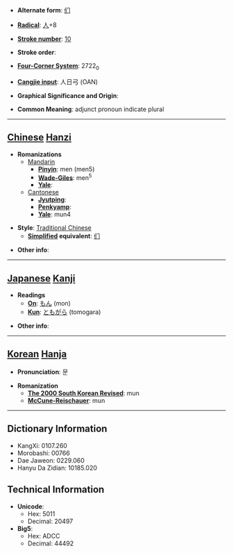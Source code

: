 * '''Alternate form''': [[们]]

* '''[[Wiktionary:Chinese radical index| Radical]]''': [[Wiktionary:Chinese radical index 人|人]]+8

* '''[[Wiktionary:Chinese total strokes index|Stroke number]]''': [[Wiktionary:Chinese total strokes index 10|10]]

* '''Stroke order''': 

* '''[[Wiktionary:Chinese four corner index|Four-Corner System]]''': 2722<sub>0</sub>

* '''[[Wiktionary:Chinese Cangjie index|Cangjie input]]''': 人日弓 (OAN)

* '''Graphical Significance and Origin''': 

* '''Common Meaning''': adjunct pronoun indicate plural

----

== [[Chinese]] [[Hanzi]] ==

* '''Romanizations'''
** [[Mandarin]]
*** '''[[Pinyin]]''': men (men5)
*** '''[[Wade-Giles]]''': men<sup>5</sup>
*** '''[[Yale]]''': 
**[[Cantonese]]
***'''[[Jyutping]]''':
***'''[[Penkyamp]]''': 
***'''[[Yale]]''': mun4

* '''Style''': [[Traditional Chinese]] 
** '''[[Simplified Chinese|Simplified]] equivalent''': [[们]]

* '''Other info''': 

----

== [[Japanese]] [[Kanji]] ==

* '''Readings'''
** '''[[On]]''': [[もん]] (mon)
** '''[[Kun]]''': [[ともがら]] (tomogara)

* '''Other info''':  

----

== [[Korean]] [[Hanja]] ==

* '''Pronunciation''': 문

* '''Romanization'''
** '''[[The 2000 South Korean Revised Romanization|The 2000 South Korean Revised]]''': mun
** '''[[McCune-Reischauer]]''': mun

----

== Dictionary Information ==

* KangXi: 0107.260
* Morobashi: 00766
* Dae Jaweon: 0229.060
* Hanyu Da Zidian: 10185.020

== Technical Information ==

* '''Unicode''':
** Hex: 5011
** Decimal: 20497
* '''Big5''':
** Hex: ADCC
** Decimal: 44492